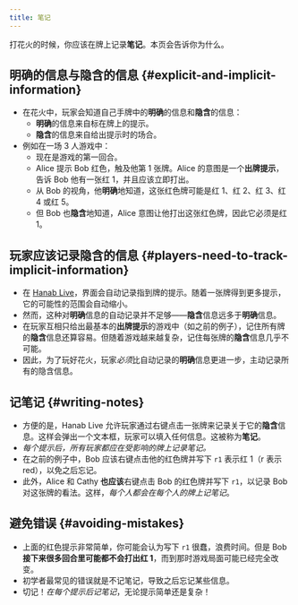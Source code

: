 ```yaml
---
title: 笔记
---
```



<BeginnersGuideProgress id="card-notes" />

打花火的时候，你应该在牌上记录**笔记**。本页会告诉你为什么。

## 明确的信息与隐含的信息 \{#explicit-and-implicit-information\}

- 在花火中，玩家会知道自己手牌中的**明确**的信息和**隐含**的信息：
  - **明确**的信息来自标在牌上的提示。
  - **隐含**的信息来自给出提示时的场合。
- 例如在一场 3 人游戏中：
  - 现在是游戏的第一回合。
  - Alice 提示 Bob 红色，触及他第 1 张牌。Alice 的意图是一个**出牌提示**，告诉 Bob 他有一张红 1，并且应该立即打出。
  - 从 Bob 的视角，他**明确**地知道，这张红色牌可能是红 1、红 2、红 3、红 4 或红 5。
  - 但 Bob 也**隐含**地知道，Alice 意图让他打出这张红色牌，因此它必须是红 1。

## 玩家应该记录隐含的信息 \{#players-need-to-track-implicit-information\}

- 在 [Hanab Live](https://hanab.live/)，界面会自动记录指到牌的提示。随着一张牌得到更多提示，它的可能性的范围会自动缩小。
- 然而，这种对**明确**信息的自动记录并不足够——**隐含**信息远多于**明确**信息。
- 在玩家互相只给出最基本的**出牌提示**的游戏中（如之前的例子），记住所有牌的**隐含**信息还算容易。但随着游戏越来越复杂，记住每张牌的**隐含**信息几乎不可能。
- 因此，为了玩好花火，玩家<Em>必须</Em>比自动记录的**明确**信息更进一步，主动记录所有的隐含信息。

## 记笔记 \{#writing-notes\}

- 方便的是，Hanab Live 允许玩家通过右键点击一张牌来记录关于它的**隐含**信息。这样会弹出一个文本框，玩家可以填入任何信息。这被称为**笔记**。
- <Em>每个提示后，所有玩家都应在受影响的牌上记录笔记。</Em>
- 在之前的例子中，Bob 应该右键点击他的红色牌并写下 `r1` 表示红 1（r 表示 red），以免之后忘记。
- 此外，Alice 和 Cathy **也应该**右键点击 Bob 的红色牌并写下 `r1`，以记录 Bob 对这张牌的看法。这样，<Em>每个人都会在每个人的牌上记笔记</Em>。

## 避免错误 \{#avoiding-mistakes\}

- 上面的红色提示非常简单，你可能会认为写下 `r1` 很蠢，浪费时间。但是 Bob **接下来很多回合里可能都不会打出红 1**，而到那时游戏局面可能已经完全改变。
- 初学者最常见的错误就是不记笔记，导致之后忘记某些信息。
- 切记！<Em>在每个提示后记笔记</Em>，无论提示简单还是复杂！
